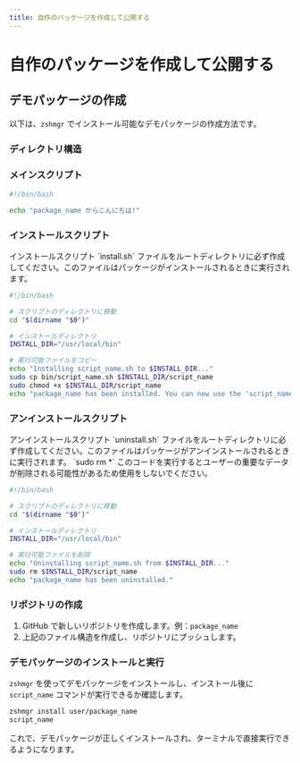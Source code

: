 ```yaml
---
title: 自作のパッケージを作成して公開する
---
```



# 自作のパッケージを作成して公開する

## デモパッケージの作成

以下は、`zshmgr` でインストール可能なデモパッケージの作成方法です。

### ディレクトリ構造

<FileTree>
  <FileTree.Folder name="package_name" defaultOpen>
    <FileTree.Folder name="bin" defaultOpen>
      <FileTree.File name="script_name.sh" />
    </FileTree.Folder>
    <FileTree.File name="README.md" />
    <FileTree.File name="install.sh" />
    <FileTree.File name="uninstall.sh" />
  </FileTree.Folder>
</FileTree>

### メインスクリプト
```bash filename="bin/script_name.sh"
#!/bin/bash

echo "package_name からこんにちは!"
```

### インストールスクリプト
<Callout type="warning" emoji="⚠️">
  インストールスクリプト `install.sh` ファイルをルートディレクトリに必ず作成してください。このファイルはパッケージがインストールされるときに実行されます。
</Callout>

```bash filename="install.sh"
#!/bin/bash

# スクリプトのディレクトリに移動
cd "$(dirname "$0")"

# インストールディレクトリ
INSTALL_DIR="/usr/local/bin"

# 実行可能ファイルをコピー
echo "Installing script_name.sh to $INSTALL_DIR..."
sudo cp bin/script_name.sh $INSTALL_DIR/script_name
sudo chmod +x $INSTALL_DIR/script_name
echo "package_name has been installed. You can now use the 'script_name' command."
```

### アンインストールスクリプト

<Callout type="warning" emoji="⚠️">
  アンインストールスクリプト `uninstall.sh` ファイルをルートディレクトリに必ず作成してください。このファイルはパッケージがアンインストールされるときに実行されます。
</Callout>

<Callout type="error" emoji="️🚫">
  `sudo rm *` このコードを実行するとユーザーの重要なデータが削除される可能性があるため使用をしないでください。
</Callout>

```bash filename="uninstall.sh"
#!/bin/bash

# スクリプトのディレクトリに移動
cd "$(dirname "$0")"

# インストールディレクトリ
INSTALL_DIR="/usr/local/bin"

# 実行可能ファイルを削除
echo "Uninstalling script_name.sh from $INSTALL_DIR..."
sudo rm $INSTALL_DIR/script_name
echo "package_name has been uninstalled."
```

### リポジトリの作成

1. GitHub で新しいリポジトリを作成します。例：`package_name`
2. 上記のファイル構造を作成し、リポジトリにプッシュします。

### デモパッケージのインストールと実行

`zshmgr` を使ってデモパッケージをインストールし、インストール後に `script_name` コマンドが実行できるか確認します。

```bash
zshmgr install user/package_name
script_name
```

これで、デモパッケージが正しくインストールされ、ターミナルで直接実行できるようになります。